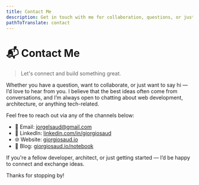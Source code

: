 ```yaml
---
title: Contact Me
description: Get in touch with me for collaboration, questions, or just to say hi!
pathToTranslate: contact
---
```


# 📬 Contact Me

> Let's connect and build something great.


Whether you have a question, want to collaborate, or just want to say hi — I’d love to hear from you. I believe that the best ideas often come from conversations, and I’m always open to chatting about web development, architecture, or anything tech-related.

Feel free to reach out via any of the channels below:

- 📧 Email: [jorgelsaud@gmail.com](mailto:jorgelsaud@gmail.com)
- 💼 LinkedIn: [linkedin.com/in/giorgiosaud](https://www.linkedin.com/in/giorgiosaud/)
- 🌐 Website: [giorgiosaud.io](https://giorgiosaud.io)
- 📝 Blog: [giorgiosaud.io/notebook](https://giorgiosaud.io/notebook)

If you're a fellow developer, architect, or just getting started — I’d be happy to connect and exchange ideas.

Thanks for stopping by!




